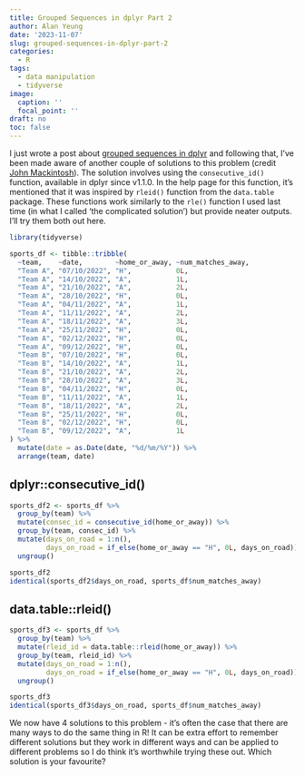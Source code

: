 ```yaml
---
title: Grouped Sequences in dplyr Part 2
author: Alan Yeung
date: '2023-11-07'
slug: grouped-sequences-in-dplyr-part-2
categories:
  - R
tags:
  - data manipulation
  - tidyverse
image:
  caption: ''
  focal_point: ''
draft: no
toc: false
---
```


I just wrote a post about [grouped sequences in dplyr](../2023-11-05-grouped-sequences-in-dplyr) and following that, I've been made aware of another couple of solutions to this problem (credit [John Mackintosh](https://johnmackintosh.net/){target="_blank"}). The solution involves using the `consecutive_id()` function, available in dplyr since v1.1.0. In the help page for this function, it's mentioned that it was inspired by `rleid()` function from the `data.table` package. These functions work similarly to the `rle()` function I used last time (in what I called 'the complicated solution') but provide neater outputs. I'll try them both out here.

```r
library(tidyverse)

sports_df <- tibble::tribble(
  ~team,    ~date,        ~home_or_away, ~num_matches_away,
  "Team A", "07/10/2022", "H",           0L,
  "Team A", "14/10/2022", "A",           1L,
  "Team A", "21/10/2022", "A",           2L,
  "Team A", "28/10/2022", "H",           0L,
  "Team A", "04/11/2022", "A",           1L,
  "Team A", "11/11/2022", "A",           2L,
  "Team A", "18/11/2022", "A",           3L,
  "Team A", "25/11/2022", "H",           0L,
  "Team A", "02/12/2022", "H",           0L,
  "Team A", "09/12/2022", "H",           0L,
  "Team B", "07/10/2022", "H",           0L,
  "Team B", "14/10/2022", "A",           1L,
  "Team B", "21/10/2022", "A",           2L,
  "Team B", "28/10/2022", "A",           3L,
  "Team B", "04/11/2022", "H",           0L,
  "Team B", "11/11/2022", "A",           1L,
  "Team B", "18/11/2022", "A",           2L,
  "Team B", "25/11/2022", "H",           0L,
  "Team B", "02/12/2022", "H",           0L,
  "Team B", "09/12/2022", "A",           1L
) %>%      
  mutate(date = as.Date(date, "%d/%m/%Y")) %>% 
  arrange(team, date)
```

## dplyr::consecutive_id()

```r
sports_df2 <- sports_df %>% 
  group_by(team) %>% 
  mutate(consec_id = consecutive_id(home_or_away)) %>% 
  group_by(team, consec_id) %>% 
  mutate(days_on_road = 1:n(),
         days_on_road = if_else(home_or_away == "H", 0L, days_on_road)) %>% 
  ungroup()

sports_df2
identical(sports_df2$days_on_road, sports_df$num_matches_away)
```

## data.table::rleid()

```r
sports_df3 <- sports_df %>% 
  group_by(team) %>% 
  mutate(rleid_id = data.table::rleid(home_or_away)) %>% 
  group_by(team, rleid_id) %>% 
  mutate(days_on_road = 1:n(),
         days_on_road = if_else(home_or_away == "H", 0L, days_on_road)) %>% 
  ungroup()

sports_df3
identical(sports_df3$days_on_road, sports_df$num_matches_away)
```

We now have 4 solutions to this problem - it's often the case that there are many ways to do the same thing in R! It can be extra effort to remember different solutions but they work in different ways and can be applied to different problems so I do think it's worthwhile trying these out. Which solution is your favourite?
